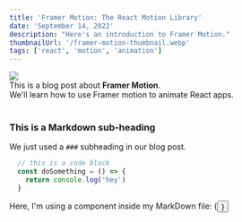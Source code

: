 ```yaml
---
title: 'Framer Motion: The React Motion Library'
date: 'September 14, 2022'
description: "Here's an introduction to Framer Motion."
thumbnailUrl: '/framer-motion-thumbnail.webp'
tags: ['react', 'motion', 'animation']
---
```

<ImageContainer>
  <Image src='/framer-motion-thumbnail.webp' layout='fill' objectFit='cover' />
</ImageContainer>

<div>
  This is a blog post about <strong>Framer Motion</strong>. <br />
  We'll learn how to use Framer motion to animate React apps.
</div>

<br />

### This is a Markdown sub-heading

We just used a `###` subheading in our blog post.



```jsx:[slug].js
  // this is a code block
  const doSomething = () => {
    return console.log('hey')
  }
```

<div>Here, I'm using a component inside my MarkDown file: {<Button text={'Click me'} />}</div>


